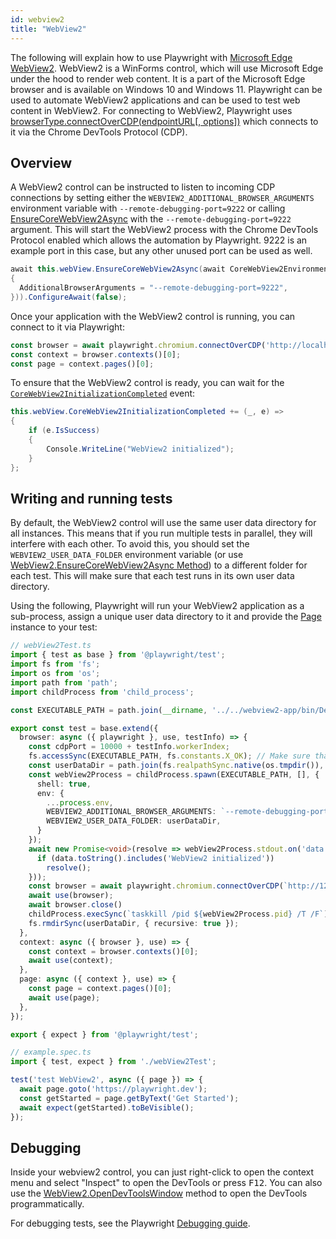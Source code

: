```yaml
---
id: webview2
title: "WebView2"
---
```


The following will explain how to use Playwright with [Microsoft Edge WebView2](https://docs.microsoft.com/en-us/microsoft-edge/webview2/). WebView2 is a WinForms control, which will use Microsoft Edge under the hood to render web content. It is a part of the Microsoft Edge browser and is available on Windows 10 and Windows 11. Playwright can be used to automate WebView2 applications and can be used to test web content in WebView2. For connecting to WebView2, Playwright uses [browserType.connectOverCDP(endpointURL[, options])](/api/class-browsertype.mdx#browser-type-connect-over-cdp) which connects to it via the Chrome DevTools Protocol (CDP).

## Overview

A WebView2 control can be instructed to listen to incoming CDP connections by setting either the `WEBVIEW2_ADDITIONAL_BROWSER_ARGUMENTS` environment variable with `--remote-debugging-port=9222` or calling [EnsureCoreWebView2Async](https://docs.microsoft.com/en-us/dotnet/api/microsoft.web.webview2.wpf.webview2.ensurecorewebview2async?view=webview2-dotnet-1.0.1343.22) with the `--remote-debugging-port=9222` argument. This will start the WebView2 process with the Chrome DevTools Protocol enabled which allows the automation by Playwright. 9222 is an example port in this case, but any other unused port can be used as well.

```csharp
await this.webView.EnsureCoreWebView2Async(await CoreWebView2Environment.CreateAsync(null, null, new CoreWebView2EnvironmentOptions()
{
  AdditionalBrowserArguments = "--remote-debugging-port=9222",
})).ConfigureAwait(false);
```

Once your application with the WebView2 control is running, you can connect to it via Playwright:

```js
const browser = await playwright.chromium.connectOverCDP('http://localhost:9222');
const context = browser.contexts()[0];
const page = context.pages()[0];
```

To ensure that the WebView2 control is ready, you can wait for the [`CoreWebView2InitializationCompleted`](https://learn.microsoft.com/en-us/dotnet/api/microsoft.web.webview2.wpf.webview2.corewebview2initializationcompleted?view=webview2-dotnet-1.0.1343.22) event:

```csharp
this.webView.CoreWebView2InitializationCompleted += (_, e) =>
{
    if (e.IsSuccess)
    {
        Console.WriteLine("WebView2 initialized");
    }
};
```

## Writing and running tests

By default, the WebView2 control will use the same user data directory for all instances. This means that if you run multiple tests in parallel, they will interfere with each other. To avoid this, you should set the `WEBVIEW2_USER_DATA_FOLDER` environment variable (or use [WebView2.EnsureCoreWebView2Async Method](https://docs.microsoft.com/en-us/dotnet/api/microsoft.web.webview2.wpf.webview2.ensurecorewebview2async?view=webview2-dotnet-1.0.1343.22)) to a different folder for each test. This will make sure that each test runs in its own user data directory.

Using the following, Playwright will run your WebView2 application as a sub-process, assign a unique user data directory to it and provide the [Page] instance to your test:

<!-- source code is available here to verify that the examples are working https://github.com/mxschmitt/playwright-webview2-demo -->

```ts
// webView2Test.ts
import { test as base } from '@playwright/test';
import fs from 'fs';
import os from 'os';
import path from 'path';
import childProcess from 'child_process';

const EXECUTABLE_PATH = path.join(__dirname, '../../webview2-app/bin/Debug/net6.0-windows/webview2.exe');

export const test = base.extend({
  browser: async ({ playwright }, use, testInfo) => {
    const cdpPort = 10000 + testInfo.workerIndex;
    fs.accessSync(EXECUTABLE_PATH, fs.constants.X_OK); // Make sure that the executable exists and is executable
    const userDataDir = path.join(fs.realpathSync.native(os.tmpdir()), `playwright-webview2-tests/user-data-dir-${testInfo.workerIndex}`);
    const webView2Process = childProcess.spawn(EXECUTABLE_PATH, [], {
      shell: true,
      env: {
        ...process.env,
        WEBVIEW2_ADDITIONAL_BROWSER_ARGUMENTS: `--remote-debugging-port=${cdpPort}`,
        WEBVIEW2_USER_DATA_FOLDER: userDataDir,
      }
    });
    await new Promise<void>(resolve => webView2Process.stdout.on('data', data => {
      if (data.toString().includes('WebView2 initialized'))
        resolve();
    }));
    const browser = await playwright.chromium.connectOverCDP(`http://127.0.0.1:${cdpPort}`);
    await use(browser);
    await browser.close()
    childProcess.execSync(`taskkill /pid ${webView2Process.pid} /T /F`);
    fs.rmdirSync(userDataDir, { recursive: true });
  },
  context: async ({ browser }, use) => {
    const context = browser.contexts()[0];
    await use(context);
  },
  page: async ({ context }, use) => {
    const page = context.pages()[0];
    await use(page);
  },
});

export { expect } from '@playwright/test';
```

```ts
// example.spec.ts
import { test, expect } from './webView2Test';

test('test WebView2', async ({ page }) => {
  await page.goto('https://playwright.dev');
  const getStarted = page.getByText('Get Started');
  await expect(getStarted).toBeVisible();
});
```

## Debugging

Inside your webview2 control, you can just right-click to open the context menu and select "Inspect" to open the DevTools or press <kbd>F12</kbd>. You can also use the [WebView2.OpenDevToolsWindow](https://docs.microsoft.com/en-us/dotnet/api/microsoft.web.webview2.wpf.webview2.opendevtoolswindow?view=webview2-dotnet-1.0.1343.22) method to open the DevTools programmatically.

For debugging tests, see the Playwright [Debugging guide](./debug).

[Accessibility]: /api/class-accessibility.mdx "Accessibility"
[Android]: /api/class-android.mdx "Android"
[AndroidDevice]: /api/class-androiddevice.mdx "AndroidDevice"
[AndroidInput]: /api/class-androidinput.mdx "AndroidInput"
[AndroidSocket]: /api/class-androidsocket.mdx "AndroidSocket"
[AndroidWebView]: /api/class-androidwebview.mdx "AndroidWebView"
[APIRequest]: /api/class-apirequest.mdx "APIRequest"
[APIRequestContext]: /api/class-apirequestcontext.mdx "APIRequestContext"
[APIResponse]: /api/class-apiresponse.mdx "APIResponse"
[APIResponseAssertions]: /test-assertions.mdx "APIResponseAssertions"
[Browser]: /api/class-browser.mdx "Browser"
[BrowserContext]: /api/class-browsercontext.mdx "BrowserContext"
[BrowserServer]: /api/class-browserserver.mdx "BrowserServer"
[BrowserType]: /api/class-browsertype.mdx "BrowserType"
[CDPSession]: /api/class-cdpsession.mdx "CDPSession"
[ConsoleMessage]: /api/class-consolemessage.mdx "ConsoleMessage"
[Coverage]: /api/class-coverage.mdx "Coverage"
[Dialog]: /api/class-dialog.mdx "Dialog"
[Download]: /api/class-download.mdx "Download"
[Electron]: /api/class-electron.mdx "Electron"
[ElectronApplication]: /api/class-electronapplication.mdx "ElectronApplication"
[ElementHandle]: /api/class-elementhandle.mdx "ElementHandle"
[FileChooser]: /api/class-filechooser.mdx "FileChooser"
[Frame]: /api/class-frame.mdx "Frame"
[FrameLocator]: /api/class-framelocator.mdx "FrameLocator"
[JSHandle]: /api/class-jshandle.mdx "JSHandle"
[Keyboard]: /api/class-keyboard.mdx "Keyboard"
[Locator]: /api/class-locator.mdx "Locator"
[LocatorAssertions]: /test-assertions.mdx "LocatorAssertions"
[Logger]: /api/class-logger.mdx "Logger"
[Mouse]: /api/class-mouse.mdx "Mouse"
[Page]: /api/class-page.mdx "Page"
[PageAssertions]: /test-assertions.mdx "PageAssertions"
[Playwright]: /api/class-playwright.mdx "Playwright"
[PlaywrightAssertions]: /test-assertions.mdx "PlaywrightAssertions"
[Request]: /api/class-request.mdx "Request"
[Response]: /api/class-response.mdx "Response"
[Route]: /api/class-route.mdx "Route"
[ScreenshotAssertions]: /test-assertions.mdx "ScreenshotAssertions"
[Selectors]: /api/class-selectors.mdx "Selectors"
[TimeoutError]: /api/class-timeouterror.mdx "TimeoutError"
[Touchscreen]: /api/class-touchscreen.mdx "Touchscreen"
[Tracing]: /api/class-tracing.mdx "Tracing"
[Video]: /api/class-video.mdx "Video"
[WebSocket]: /api/class-websocket.mdx "WebSocket"
[Worker]: /api/class-worker.mdx "Worker"
[Fixtures]: /api/class-fixtures.mdx "Fixtures"
[Storage]: /api/class-storage.mdx "Storage"
[Test]: /api/class-test.mdx "Test"
[TestConfig]: /api/class-testconfig.mdx "TestConfig"
[TestError]: /api/class-testerror.mdx "TestError"
[TestInfo]: /api/class-testinfo.mdx "TestInfo"
[TestOptions]: /api/class-testoptions.mdx "TestOptions"
[TestProject]: /api/class-testproject.mdx "TestProject"
[WorkerInfo]: /api/class-workerinfo.mdx "WorkerInfo"
[Location]: /api/class-location.mdx "Location"
[Reporter]: /api/class-reporter.mdx "Reporter"
[Suite]: /api/class-suite.mdx "Suite"
[TestCase]: /api/class-testcase.mdx "TestCase"
[TestResult]: /api/class-testresult.mdx "TestResult"
[TestStep]: /api/class-teststep.mdx "TestStep"
[Element]: https://developer.mozilla.org/en-US/docs/Web/API/element "Element"
[EvaluationArgument]: /evaluating.mdx#evaluation-argument "EvaluationArgument"
[Promise]: https://developer.mozilla.org/en-US/docs/Web/JavaScript/Reference/Global_Objects/Promise "Promise"
[iterator]: https://developer.mozilla.org/en-US/docs/Web/JavaScript/Reference/Iteration_protocols "Iterator"
[origin]: https://developer.mozilla.org/en-US/docs/Glossary/Origin "Origin"
[selector]: https://developer.mozilla.org/en-US/docs/Web/CSS/CSS_Selectors "selector"
[Serializable]: https://developer.mozilla.org/en-US/docs/Web/JavaScript/Reference/Global_Objects/JSON/stringify#Description "Serializable"
[UIEvent.detail]: https://developer.mozilla.org/en-US/docs/Web/API/UIEvent/detail "UIEvent.detail"
[UnixTime]: https://en.wikipedia.org/wiki/Unix_time "Unix Time"
[xpath]: https://developer.mozilla.org/en-US/docs/Web/XPath "xpath"

[Array]: https://developer.mozilla.org/en-US/docs/Web/JavaScript/Reference/Global_Objects/Array "Array"
[boolean]: https://developer.mozilla.org/en-US/docs/Web/JavaScript/Data_structures#Boolean_type "Boolean"
[Buffer]: https://nodejs.org/api/buffer.html#buffer_class_buffer "Buffer"
[ChildProcess]: https://nodejs.org/api/child_process.html "ChildProcess"
[Error]: https://nodejs.org/api/errors.html#errors_class_error "Error"
[EventEmitter]: https://nodejs.org/api/events.html#events_class_eventemitter "EventEmitter"
[function]: https://developer.mozilla.org/en-US/docs/Web/JavaScript/Reference/Global_Objects/Function "Function"
[Map]: https://developer.mozilla.org/en-US/docs/Web/JavaScript/Reference/Global_Objects/Map "Map"
[null]: https://developer.mozilla.org/en-US/docs/Web/JavaScript/Reference/Global_Objects/null "null"
[number]: https://developer.mozilla.org/en-US/docs/Web/JavaScript/Data_structures#Number_type "Number"
[Object]: https://developer.mozilla.org/en-US/docs/Web/JavaScript/Reference/Global_Objects/Object "Object"
[Promise]: https://developer.mozilla.org/en-US/docs/Web/JavaScript/Reference/Global_Objects/Promise "Promise"
[Readable]: https://nodejs.org/api/stream.html#stream_class_stream_readable "Readable"
[RegExp]: https://developer.mozilla.org/en-US/docs/Web/JavaScript/Reference/Global_Objects/RegExp "RegExp"
[string]: https://developer.mozilla.org/en-US/docs/Web/JavaScript/Data_structures#String_type "string"
[void]: https://developer.mozilla.org/en-US/docs/Web/JavaScript/Reference/Global_Objects/undefined "void"
[URL]: https://nodejs.org/api/url.html "URL"

[all available image tags]: https://mcr.microsoft.com/en-us/product/playwright/about "all available image tags"
[Docker Hub]: https://hub.docker.com/_/microsoft-playwright "Docker Hub"
[Dockerfile.focal]: https://github.com/microsoft/playwright/blob/main/utils/docker/Dockerfile.focal "Dockerfile.focal"
